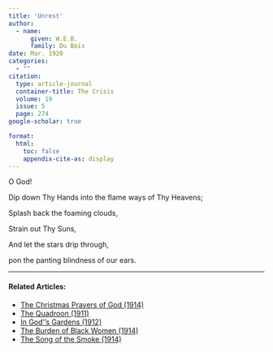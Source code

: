 ```yaml
---
title: 'Unrest'
author:
  - name:
      given: W.E.B.
      family: Du Bois
date: Mar. 1920
categories: 
  - ""
citation: 
  type: article-journal
  container-title: The Crisis
  volume: 19
  issue: 5
  page: 274
google-scholar: true

format:
  html:
    toc: false
    appendix-cite-as: display
---
```



<div class="poem">
<p class = "verse">O God!
<p class = "verse">Dip down Thy Hands into the flame ways of Thy Heavens;  
<p class = "verse">Splash back the foaming clouds,
</div>

<div class="poem">
<p class = "verse">Strain out Thy Suns,  
<p class = "verse">And let the stars drip through,  
<p class = "verse">pon the panting blindness of our ears.  
</div>

 
<!-- Similar articles start here -->

<hr>
#### Related Articles:

* [The Christmas Prayers of God (1914)](/Volumes/09/02/christmas_prayers_of_god.html)
* [The Quadroon (1911)](/Volumes/03/01/quadroon.html)
* [In God''s Gardens (1912)](/Volumes/03/06/in-gods-gardens.html)
* [The Burden of Black Women (1914)](/Volumes/09/01/burden_of_black_women.html)
* [The Song of the Smoke (1914)](/Volumes/07/03/song_of_smoke.html)

<!-- Similar articles end here -->